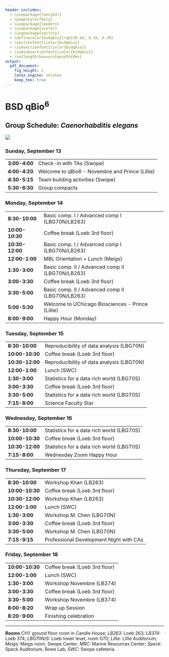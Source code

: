 ```yaml
---
header-includes:
  - \usepackage{fancyhdr}
  - \pagestyle{fancy}
  - \usepackage{lmodern}
  - \usepackage{xcolor}
  - \usepackage{sectsty}
  - \definecolor{bsdqbio}{rgb}{0.44, 0.16, 0.39}
  - \sectionfont{\color{bsdqbio}}
  - \subsectionfont{\color{bsdqbio}}
  - \subsubsectionfont{\color{bsdqbio}}
  - \setlength\heavyrulewidth{0ex}
output:
  pdf_document:
    fig_height: 2
    latex_engine: xelatex
    keep_tex: true
---
```

# BSD qBio$^6$ 

## Group Schedule: *Caenorhabditis elegans*
 ![](https://github.com/StefanoAllesina/BSD-QBio5/raw/master/logo_group/Caenorhabditis_elegans.png)     

### Sunday, September 13 

------------------    ---------------------------------------------------
**3:00-4:00**         Check-in with TAs (Swope)                          
**4:00-4:20**         Welcome to qBio6 - Novembre and Prince (Lillie)    
**4:30-5:15**         Team building activities (Swope)                   
**5:30-6:30**         Group compacts                                     
------------------    ---------------------------------------------------

### Monday, September 14 

------------------    ---------------------------------------------------
**8:30-10:00**        Basic comp. I / Advanced comp I (LBG70N/LB263)     
**10:00-10:30**       Coffee break (Loeb 3rd floor)                      
**10:30-12:00**       Basic comp. I / Advanced comp I (LBG70N/LB263)     
**12:00-1:00**        MBL Orientation + Lunch (Meigs)                    
**1:30-3:00**         Basic comp. II / Advanced comp II (LBG70N/LB263)   
**3:00-3:30**         Coffee break (Loeb 3rd floor)                      
**3:30-5:00**         Basic comp. II / Advanced comp II (LBG70N/LB263)   
**5:00-5:30**         Welcome to UChicago Biosciences - Prince (Lillie)  
**8:00-9:00**         Happy Hour (Monday)                                
------------------    ---------------------------------------------------

### Tuesday, September 15 

------------------    ---------------------------------------------------
**8:30-10:00**        Reproducibility of data analysis (LBG70N)          
**10:00-10:30**       Coffee break (Loeb 3rd floor)                      
**10:30-12:00**       Reproducibility of data analysis (LBG70N)          
**12:00-1:00**        Lunch (SWC)                                        
**1:30-3:00**         Statistics for a data rich world (LBG70S)          
**3:00-3:30**         Coffee break (Loeb 3rd floor)                      
**3:30-5:00**         Statistics for a data rich world (LBG70S)          
**7:15-8:00**         Science Faculty Star                               
------------------    ---------------------------------------------------

### Wednesday, September 16 

------------------    ---------------------------------------------------
**8:30-10:00**        Statistics for a data rich world (LBG70S)          
**10:00-10:30**       Coffee break (Loeb 3rd floor)                      
**10:30-12:00**       Statistics for a data rich world (LBG70S)          
**7:15-8:00**          Wednesday Zoom Happy Hour                         
------------------    ---------------------------------------------------

### Thursday, September 17 

------------------    ---------------------------------------------------
**8:30-10:00**        Workshop Khan (LB263)                              
**10:00-10:30**       Coffee break (Loeb 3rd floor)                      
**10:30-12:00**       Workshop Khan (LB263)                              
**12:00-1:00**        Lunch (SWC)                                        
**1:30-3:00**         Workshop M. Chen (LBG70N)                          
**3:00-3:30**         Coffee break (Loeb 3rd floor)                      
**3:30-5:00**         Workshop M. Chen (LBG70N)                          
**7:15-9:15**         Professional Development Night with CAs            
------------------    ---------------------------------------------------

### Friday, September 18 

------------------    ---------------------------------------------------
**10:00-10:30**       Coffee break (Loeb 3rd floor)                      
**12:00-1:00**        Lunch (SWC)                                        
**1:30-3:00**         Workshop Novembre (LB374)                          
**3:00-3:30**         Coffee break (Loeb 3rd floor)                      
**3:30-5:00**         Workshop Novembre (LB374)                          
**8:00-8:20**         Wrap up Session                                    
**8:20-9:00**         Finishing celebration                              
------------------    ---------------------------------------------------



-------


**Rooms** *CH1:* ground floor room in Candle House; *LB263:* Loeb 263; *LB374:* Loeb 374; 
*LBG70N/S:* Loeb lower level, room G70; *Lillie:* Lillie Auditorium; 
*Meigs:* Meigs room, Swope Center; 
*MRC:* Marine Resources Center; 
*Speck:* Speck Auditorium, Rowe Lab; *SWC:* Swope cafeteria.
  
